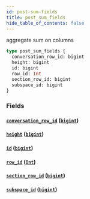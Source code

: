 ```yaml
---
id: post-sum-fields
title: post_sum_fields
hide_table_of_contents: false
---
```


aggregate sum on columns

```graphql
type post_sum_fields {
  conversation_row_id: bigint
  height: bigint
  id: bigint
  row_id: Int
  section_row_id: bigint
  subspace_id: bigint
}
```

### Fields

#### [`conversation_row_id`](#) ([`bigint`](../scalars/bigint))

#### [`height`](#) ([`bigint`](../scalars/bigint))

#### [`id`](#) ([`bigint`](../scalars/bigint))

#### [`row_id`](#) ([`Int`](../scalars/int))

#### [`section_row_id`](#) ([`bigint`](../scalars/bigint))

#### [`subspace_id`](#) ([`bigint`](../scalars/bigint))
